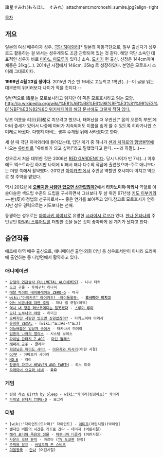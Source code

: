 諸星すみれ(もろほし　すみれ）attachment:morohoshi_sumire.jpg?align=right

[[목차]]
== 개요 ==
일본의 여성 배우이자 성우. [[극단 히마와리]][* 일본의 아동극단으로, 일부 출신자가 성우로도 활동하는 걸 봐서는 성우계와도 조금 관련되어 있는 것 같다. 해당 극단 소속인 대표적인 성우가 바로 [[미야노 마모루]]가 있다.] 소속. [[도치기]] 현 출신.
신장은 144cm이며 체중은 31kg(...). 2014년 시점에서 146cm, 35kg 로 성장하였다. 본명은 모로호시 스미레 그대로이다.

'''1999년 4월 23일 생이다.''' 2015년 기준 만 16세로 고등학교 1학년(...)--이 글을 읽는 대부분의 위키러보다 나이가 적을 것이다.--

일반적으로 諸星는 모로보시라고 읽지만 이 쪽은 모로호시라고 읽는 모양. [[http://ja.wikipedia.org/wiki/%E8%AB%B8%E6%98%9F%E3%81%99%E3%81%BF%E3%82%8C 위키페디아의 해당 문서에도 그렇게 적혀 있다.]]

당초 이름을 리오(莉緒)로 지으려고 했으나, 태어났을 때 우반신[* 몸의 오른쪽 부분]에 마비 증세가 있어서 나중에 마비가 지속되어도 이름을 쉽게 쓸 수 있도록 히라가나인 스미레로 바꿨다. 다행히 마비는 생후 수개월 뒤에 사라졌다고 한다.

세 살 때 극단 히마와리에 들어갔는데, 입단 계기 중 하나가 [[센과 치히로의 행방불명]]에 나오는 [[유바바]]로 "유바바가 되고 싶어!"라고 말했었다고 한다. ~~왜 하필(...)~~

성우로서 처음 데뷔한 것은 2006년 [[RED GARDEN]]이다. 당시 나이가 만 7세(...) 이후에도 엑스트라긴 하지만 나이에 비해서 꽤나 다수의 작품에 출연했으며-주로 애니보다는 더빙 쪽에서 활약했다.-2012년 [[아이카츠!]]에서 주인공 역할인 호시미야 이치고 역으로 첫 주역을 맡았다.

역시 2012년에 '''[[오빠지만 사랑만 있으면 상관없잖아?]]'''에서 '''타카노미야 아리사''' 역할로 아슬아슬한 섹드립 수준의 드립을 구사하면서 그녀보다 두 살 위인 97년생 [[키도 이부키]]와 ~~반(反)아청법의 선구자로서~~ 좋은 연기를 보여주고 있다.참고로 모로호시가 연하지만 성우 경력으로는 키도보다는 선배.

동경하는 성우로는 [[아야사키 하야테]]로 유명한 [[시라이시 료코]]가 있다. [[한나 몬타나]]의 주인공인 [[마일리 스튜어트]]를 더빙한 것을 들은 것이 좋아하게 된 계기가 됐다고 한다.

== 출연작품 ==
애초에 아역 배우 출신으로, 애니메이션 출연·외화 더빙 등 성우로서만이 아니라 드라마에 출연하는 등 다방면에서 활약하고 있다.
=== 애니메이션 ===
 * [[강철의 연금술사 FULLMETAL ALCHEMIST]] - 니나 터커
 * [[도쿄 구울]] - [[후에구치 히나미]]
 * [[메탈 파이트 베이블레이드 ZERO-G]] - 마루
 * [[wiki:"아이카츠" 아이카츠! -아이돌활동-]] - '''[[호시미야 이치고]]'''
 * [[어느 비공사에 대한 추억]] - 파나 델 모랄(아역)
 * [[역시 내 청춘 러브코메디는 잘못됐다]] - [[츠루미 루미]]
 * [[오다 노부나의 야망]] - 히미코
 * [[오빠지만 사랑만 있으면 상관없잖아?]] - 타카노미야 아리사
 * [[유희왕 ZEXAL]] - [wiki:"도그#s-4"도그]
 * [[이능배틀은 일상계 속에서]] - 타카나시 마이야
 * [[임종의 나라의 앨리스]] - 시스템 보이스
 * [[파이널 판타지 7 ACC]] - [[마린 월레스]]
 * [[해파리 공주]] - 클라라
 * [[회장님은 메이드 사마!]] - [[아유자와 미사키]](어린 시절)
 * [[GJ부]] - 아마츠카 세이라
 * [[NO.6]] - 리리
 * [[창궁의 파프너 HEAVEN AND EARTH]] - 히노 미와
 * [[꼬마마녀 요요와 네네]] - '''요요'''

=== 게임 ===
 * [[킹덤 하츠 Birth by Sleep]] - [[wiki:"카이리(킹덤하츠)" 카이리]]
 * [[파이널 판타지 TYPE-0]] - 모그리

=== 더빙 ===
 * [wiki:"자이언트(드라마)" 자이언트] - [[이미주]](어린시절)(박하영)
 * [[벤자민 버튼의 시간은 거꾸로 간다]] - 데이지 (어린시절)
 * [[해리 포터와 죽음의 성물]] - [[페투니아 더즐리]] (어린시절)
 * [[사운드 오브 뮤직]] - 마르타 ([[TV 도쿄]]판 한정)
 * [[주먹왕 랄프]] - [[바넬로피 폰 슈비츠]]
 * [[겨울왕국]] - [[안나(겨울왕국)|안나]] (어린시절)
